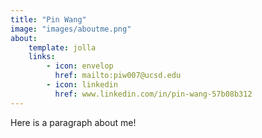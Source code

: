 ```yaml
---
title: "Pin Wang"
image: "images/aboutme.png"
about:
    template: jolla
    links:
        - icon: envelop
          href: mailto:piw007@ucsd.edu
        - icon: linkedin
          href: www.linkedin.com/in/pin-wang-57b08b312
---
```


Here is a paragraph about me!